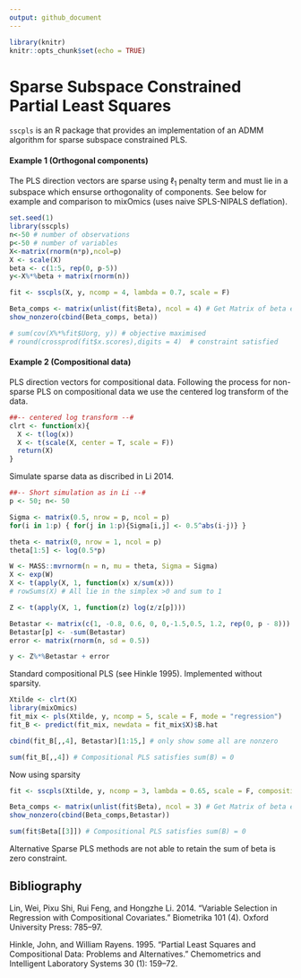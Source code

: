 ```yaml
---
output: github_document
---
```


```r
library(knitr)
knitr::opts_chunk$set(echo = TRUE)
```

Sparse Subspace Constrained Partial Least Squares 
=========================

`sscpls` is an R package that provides an implementation of an ADMM algorithm for sparse subspace constrained PLS.

#### Example 1 (Orthogonal components)

The PLS direction vectors are sparse using $\ell_1$ penalty term and must lie in a subspace which ensurse orthogonality of components. See below for example and comparison to mixOmics (uses naive SPLS-NIPALS deflation). 

```r
set.seed(1)
library(sscpls)
n<-50 # number of observations
p<-50 # number of variables
X<-matrix(rnorm(n*p),ncol=p)
X <- scale(X)
beta <- c(1:5, rep(0, p-5))
y<-X%*%beta + matrix(rnorm(n))

fit <- sscpls(X, y, ncomp = 4, lambda = 0.7, scale = F)

Beta_comps <- matrix(unlist(fit$Beta), ncol = 4) # Get Matrix of beta estimates at each component
show_nonzero(cbind(Beta_comps, beta))

# sum(cov(X%*%fit$Uorg, y)) # objective maximised
# round(crossprod(fit$x.scores),digits = 4)  # constraint satisfied
```


#### Example 2 (Compositional data)

PLS direction vectors for compositional data. Following the process for non-sparse PLS on compositional data we use the centered log transform of the data. 

```r
##-- centered log transform --#
clrt <- function(x){
  X <- t(log(x))
  X <- t(scale(X, center = T, scale = F))
  return(X)
}
```

Simulate sparse data as discribed in Li 2014.
```r
##-- Short simulation as in Li --#
p <- 50; n<- 50

Sigma <- matrix(0.5, nrow = p, ncol = p)
for(i in 1:p) { for(j in 1:p){Sigma[i,j] <- 0.5^abs(i-j)} }

theta <- matrix(0, nrow = 1, ncol = p)
theta[1:5] <- log(0.5*p)

W <- MASS::mvrnorm(n = n, mu = theta, Sigma = Sigma)
X <- exp(W)
X <- t(apply(X, 1, function(x) x/sum(x)))
# rowSums(X) # All lie in the simplex >0 and sum to 1

Z <- t(apply(X, 1, function(z) log(z/z[p])))

Betastar <- matrix(c(1, -0.8, 0.6, 0, 0,-1.5,0.5, 1.2, rep(0, p - 8)))
Betastar[p] <- -sum(Betastar)
error <- matrix(rnorm(n, sd = 0.5))

y <- Z%*%Betastar + error
```

Standard compositional PLS (see Hinkle 1995). Implemented without sparsity.

```r
Xtilde <- clrt(X)
library(mixOmics)
fit_mix <- pls(Xtilde, y, ncomp = 5, scale = F, mode = "regression")
fit_B <- predict(fit_mix, newdata = fit_mix$X)$B.hat

cbind(fit_B[,,4], Betastar)[1:15,] # only show some all are nonzero

sum(fit_B[,,4]) # Compositional PLS satisfies sum(B) = 0 
```

Now using sparsity

```r
fit <- sscpls(Xtilde, y, ncomp = 3, lambda = 0.65, scale = F, compositional = T)

Beta_comps <- matrix(unlist(fit$Beta), ncol = 3) # Get Matrix of beta estimates at each component
show_nonzero(cbind(Beta_comps,Betastar))

sum(fit$Beta[[3]]) # Compositional PLS satisfies sum(B) = 0  
```

Alternative Sparse PLS methods are not able to retain the sum of beta is zero constraint.

## Bibliography

Lin, Wei, Pixu Shi, Rui Feng, and Hongzhe Li. 2014. “Variable Selection in Regression with Compositional Covariates.” Biometrika 101 (4). Oxford University Press: 785–97.

Hinkle, John, and William Rayens. 1995. “Partial Least Squares and Compositional Data: Problems and Alternatives.” Chemometrics and Intelligent Laboratory Systems 30 (1): 159–72.
